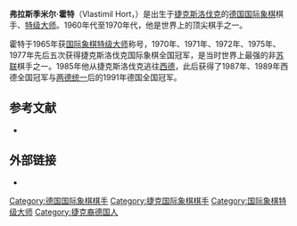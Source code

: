 {{Infobox chess player
|name = 弗拉斯季米尔·霍特
|image = Vlastimil Hort 1988 Thessaloniki.jpg
|caption = 摄于1988年
|birthname = Vlastimil Hort
|country = {{GER}}
|birth_date = {{Birth date and age|1944|1|12|df=y}}
|birth_place =
|death_date = 
|death_place = 
|title = [[国际象棋特级大师|特级大师]]
|peakrating = 2620（1977年1月）
|FideID = 4600029
}}
'''弗拉斯季米尔·霍特'''（Vlastimil Hort，{{bd|1944年|1月2日}}）是出生于[[捷克斯洛伐克|捷克斯洛伐克]]的[[德国|德国]][[国际象棋|国际象棋]]棋手、[[国际象棋特级大师|特级大师]]。1960年代至1970年代，他是世界上的顶尖棋手之一。

霍特于1965年获[[国际象棋特级大师|国际象棋特级大师]]称号，1970年、1971年、1972年、1975年、1977年先后五次获得捷克斯洛伐克国际象棋全国冠军，是当时世界上最强的非[[苏联|苏联]]棋手之一。1985年他从捷克斯洛伐克逃往[[西德|西德]]，此后获得了1987年、1989年西德全国冠军与[[两德统一|两德统一]]后的1991年德国全国冠军。

== 参考文献 ==
*{{cite book | author=Golombek, Harry (ed.) | title=Golombek's Encyclopedia of Chess | url=https://archive.org/details/golombeksencyclo0000golo | publisher=Crown Publishers | year=1977 | isbn=0-517-53146-1}}

== 外部链接 ==
* {{chessgames player|id=11743}}

{{chess-bio-stub}}
{{Authority control}}

{{DEFAULTSORT: Hort, V}}
[[Category:德国国际象棋棋手|Category:德国国际象棋棋手]]
[[Category:捷克国际象棋棋手|Category:捷克国际象棋棋手]]
[[Category:国际象棋特级大师|Category:国际象棋特级大师]]
[[Category:捷克裔德国人|Category:捷克裔德国人]]